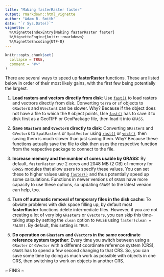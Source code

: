 ```yaml
---
title: "Making fasterRaster faster"
output: rmarkdown::html_vignette
author: "Adam B. Smith"
date: "`r Sys.Date()`"
vignette: >
  %\VignetteIndexEntry{Making fasterRaster faster}
  %\VignetteEngine{knitr::rmarkdown}
  %\VignetteEncoding{UTF-8}
---
```


```r
knitr::opts_chunk$set(
  collapse = TRUE,
  comment = "#>"
)
```

There are several ways to speed up **fasterRaster** functions. These are listed below in order of their most likely gains, with the first few being potentially the largest.

1. **Load rasters and vectors directly from disk**: Use [`fast()`](https://adamlilith.github.io/fasterRaster/reference/fast.html) to load rasters and vectrors directly from disk. Converting `terra` or `sf` objects to `GRaster`s and `GVector`s can be slower. Why? Because if the object does not have a file to which the `R` object points, Use [`fast()`](https://adamlilith.github.io/fasterRaster/reference/fast.html) has to save it to disk first as a GeoTIFF or GeoPackage file, then load it into `GRASS`.

2. **Save `GRaster`s and `GVector`s directly to disk**: Converting `GRaster`s and `GVector`s to `SpatRaster`s or `SpatVector` using [`rast()`]((https://adamlilith.github.io/fasterRaster/reference/rast.html)) or [`vect()`]((https://adamlilith.github.io/fasterRaster/reference/vect.html)), then saving them is much slower than just saving them. Why? Because these functions actually save the file to disk then uses the respective function from the respective package to connect to the file.

3. **Increase memory and the number of cores usable by GRASS:** By default, `fasterRaster` use 2 cores and 2048 MB (2 GB) of memory for `GRASS` modules that allow users to specify these values. You can set these to higher values using [`faster()`]((https://adamlilith.github.io/fasterRaster/reference/faster.html)) and thus potentially speed up some calculations. Functions in newer versions of `GRASS` have more capacity to use these options, so updating `GRASS` to the latest version can help, too.

4. **Turn off automatic removal of temporary files in the disk cache:** To obviate problems with disk space filling up, by default most **fasterRaster** functions delete intermediate files. However, if you are not creating a lot of very big `GRaster`s or `GVector`s, you can skip this time-taking step by setting the `clean` option to `FALSE` using `faster(clean = FALSE)`. By default, this setting is `TRUE`.

5. **Do operation on `GRaster`s and `GVector`s in the same coordinate reference system together:** Every time you switch between using a `GRaster` or `GVector` with a different coordinate reference system (CRS), `GRASS` has to spend a few second changing to that CRS. So, you can save some time by doing as much work as possible with objects in one CRS, then switching to work on objects in another CRS.

~ FINIS ~
